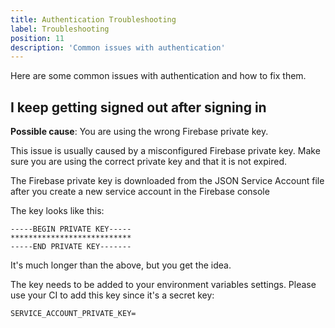 ```yaml
---
title: Authentication Troubleshooting
label: Troubleshooting
position: 11
description: 'Common issues with authentication'
---
```


Here are some common issues with authentication and how to fix them.

## I keep getting signed out after signing in

**Possible cause**: You are using the wrong Firebase private key.

This issue is usually caused by a misconfigured Firebase private key. Make sure you are using the correct private key and that it is not expired.

The Firebase private key is downloaded from the JSON Service Account file after you create a new service account in the Firebase console

The key looks like this:

```
-----BEGIN PRIVATE KEY-----
***************************
-----END PRIVATE KEY-------
```

It's much longer than the above, but you get the idea.

The key needs to be added to your environment variables settings. Please use your CI to add this key since it's a secret key:

```
SERVICE_ACCOUNT_PRIVATE_KEY=
```